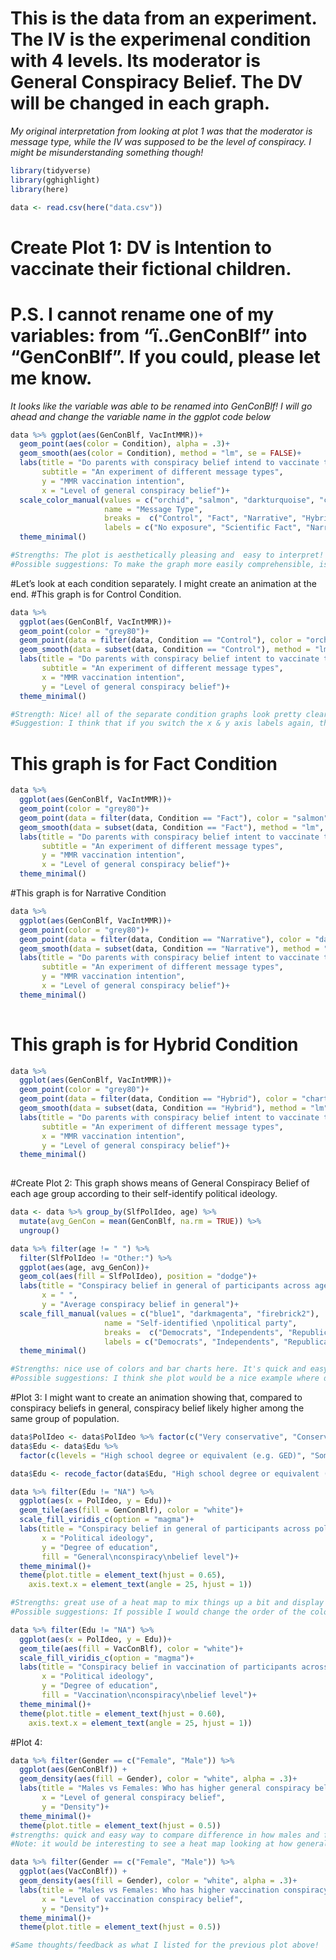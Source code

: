 # This is the data from an experiment. The IV is the experimenal condition with 4 levels. Its moderator is General Conspiracy Belief. The DV will be changed in each graph.
*My original interpretation from looking at plot 1 was that the moderator is message type, while the IV was supposed to be the level of conspiracy. I might be misunderstanding something though!*

```r
library(tidyverse)
library(gghighlight)
library(here)
```

```r
data <- read.csv(here("data.csv"))
```

# Create Plot 1: DV is Intention to vaccinate their fictional children.
# P.S. I cannot rename one of my variables: from "ï..GenConBlf" into "GenConBlf". If you could, please let me know.
*It looks like the variable was able to be renamed into GenConBlf! I will go ahead and change the variable name in the ggplot code below*
```r
data %>% ggplot(aes(GenConBlf, VacIntMMR))+
  geom_point(aes(color = Condition), alpha = .3)+
  geom_smooth(aes(color = Condition), method = "lm", se = FALSE)+
  labs(title = "Do parents with conspiracy belief intend to vaccinate their child?",
       subtitle = "An experiment of different message types",
       y = "MMR vaccination intention",
       x = "Level of general conspiracy belief")+
  scale_color_manual(values = c("orchid", "salmon", "darkturquoise", "chartreuse3"),
                     name = "Message Type", 
                     breaks =  c("Control", "Fact", "Narrative", "Hybrid"),
                     labels = c("No exposure", "Scientific Fact", "Narrative", "Hybrid"))+
  theme_minimal()

#Strengths: The plot is aesthetically pleasing and  easy to interpret! I like that you included the points along with geom smooth to show some of the variability. The color choice is very pretty! Are these colors also color-blind friendly
#Possible suggestions: To make the graph more easily comprehensible, is it possible to provide information on what the 1-5 levels of the IV and DV mean? For example does a 5 on the MMR vaccination intention scale indicate that someone is very likely to vaccinate? Does 1 indicate "not very likely"? If so, perhaps you could include those labels instead of 1-5 or along with 1-5. Also since the level of intent is your DV, I think it would make more sense to switch your x and y variable. (I made this edit above. I think you just mixed up the labeling of the x and y axes, but that you completed the correct fo;)
```

#Let's look at each condition separately. I might create an animation at the end.
#This graph is for Control Condition.
```r
data %>% 
  ggplot(aes(GenConBlf, VacIntMMR))+
  geom_point(color = "grey80")+
  geom_point(data = filter(data, Condition == "Control"), color = "orchid")+
  geom_smooth(data = subset(data, Condition == "Control"), method = "lm", color = "orchid", se = FALSE)+
  labs(title = "Do parents with conspiracy belief intent to vaccinate their child?",
       subtitle = "An experiment of different message types",
       x = "MMR vaccination intention",
       y = "Level of general conspiracy belief")+
  theme_minimal()

#Strength: Nice! all of the separate condition graphs look pretty clear. 
#Suggestion: I think that if you switch the x & y axis labels again, the plot would be more effective. 
```

# This graph is for Fact Condition
```r
data %>% 
  ggplot(aes(GenConBlf, VacIntMMR))+
  geom_point(color = "grey80")+
  geom_point(data = filter(data, Condition == "Fact"), color = "salmon")+
  geom_smooth(data = subset(data, Condition == "Fact"), method = "lm", color = "salmon", se = FALSE)+
  labs(title = "Do parents with conspiracy belief intent to vaccinate their child?",
       subtitle = "An experiment of different message types",
       y = "MMR vaccination intention",
       x = "Level of general conspiracy belief")+
  theme_minimal()
```

#This graph is for Narrative Condition
```r
data %>% 
  ggplot(aes(GenConBlf, VacIntMMR))+
  geom_point(color = "grey80")+
  geom_point(data = filter(data, Condition == "Narrative"), color = "darkturquoise")+
  geom_smooth(data = subset(data, Condition == "Narrative"), method = "lm", color = "darkturquoise", se = FALSE)+
  labs(title = "Do parents with conspiracy belief intent to vaccinate their child?",
       subtitle = "An experiment of different message types",
       y = "MMR vaccination intention",
       x = "Level of general conspiracy belief")+
  theme_minimal()
  
```
# This graph is for Hybrid Condition
```r
data %>% 
  ggplot(aes(GenConBlf, VacIntMMR))+
  geom_point(color = "grey80")+
  geom_point(data = filter(data, Condition == "Hybrid"), color = "chartreuse3")+
  geom_smooth(data = subset(data, Condition == "Hybrid"), method = "lm", color = "chartreuse3", se = FALSE)+
  labs(title = "Do parents with conspiracy belief intent to vaccinate their child?",
       subtitle = "An experiment of different message types",
       x = "MMR vaccination intention",
       y = "Level of general conspiracy belief")+
  theme_minimal()
  
```


#Create Plot 2: This graph shows means of General Conspiracy Belief of each age group according to their self-identify political ideology.

```r
data <- data %>% group_by(SlfPolIdeo, age) %>% 
  mutate(avg_GenCon = mean(GenConBlf, na.rm = TRUE)) %>% 
  ungroup()
```


```r
data %>% filter(age != " ") %>% 
  filter(SlfPolIdeo != "Other:") %>% 
  ggplot(aes(age, avg_GenCon))+
  geom_col(aes(fill = SlfPolIdeo), position = "dodge")+
  labs(title = "Conspiracy belief in general of participants across age and political party",
       x = " ",
       y = "Average conspiracy belief in general")+
  scale_fill_manual(values = c("blue1", "darkmagenta", "firebrick2"),
                     name = "Self-identified \npolitical party", 
                     breaks =  c("Democrats", "Independents", "Republicans"),
                     labels = c("Democrats", "Independents", "Republicans"))+
  theme_minimal()

#Strengths: nice use of colors and bar charts here. It's quick and easy to see the differences across the ages and political parties without having to spend too much time measuring or starting at the plot. 
#Possible suggestions: I think she plot would be a nice example where defining what 1-4 means for the y variable. That's interesting that there are no Democratic participants 18-20 group, and no independents in the oldest age group. I think you can remove the x label here so that there's less things distracting from the data viz. I might remove the horizontal lines here. I don't think they add too much.
```

#Plot 3: I might want to create an animation showing that, compared to conspiracy beliefs in general, conspiracy belief likely higher among the same group of population.

```r
data$PolIdeo <- data$PolIdeo %>% factor(c("Very conservative", "Conservative", "Neither liberal nor conservative", "Liberal", "Very liberal"))
data$Edu <- data$Edu %>% 
  factor(c(levels = "High school degree or equivalent (e.g. GED)", "Some college, no degree", "Associate degree (e.g. AA, AS)", "Bachelor's degree (e.g. BA, BS)", "Master's degree (e.g., MA, MS, MEd)"))
```

```r
data$Edu <- recode_factor(data$Edu, "High school degree or equivalent (e.g. GED)" = "High school degree", "Some college, no degree" = "Some College, no degree", "Associate degree (e.g. AA, AS)" = "Associate's degree", "Bachelor's degree (e.g. BA, BS)" = "Bachelor's degree", "Master's degree (e.g., MA, MS, MEd)" = "Master's degree")
```

```r
data %>% filter(Edu != "NA") %>%  
  ggplot(aes(x = PolIdeo, y = Edu))+
  geom_tile(aes(fill = GenConBlf), color = "white")+
  scale_fill_viridis_c(option = "magma")+
  labs(title = "Conspiracy belief in general of participants across political ideology and education",
       x = "Political ideology",
       y = "Degree of education",
       fill = "General\nconspiracy\nbelief level")+
  theme_minimal()+
  theme(plot.title = element_text(hjust = 0.65),
    axis.text.x = element_text(angle = 25, hjust = 1))

#Strengths: great use of a heat map to mix things up a bit and display your point 
#Possible suggestions: If possible I would change the order of the color spectrum, so that the higher level of conspiracy belief is actually dark purple color, and the lower level (1) is yellow  
```
```r
data %>% filter(Edu != "NA") %>%  
  ggplot(aes(x = PolIdeo, y = Edu))+
  geom_tile(aes(fill = VacConBlf), color = "white")+
  scale_fill_viridis_c(option = "magma")+
  labs(title = "Conspiracy belief in vaccination of participants across political ideology and education",
       x = "Political ideology",
       y = "Degree of education",
       fill = "Vaccination\nconspiracy\nbelief level")+
  theme_minimal()+
  theme(plot.title = element_text(hjust = 0.60),
    axis.text.x = element_text(angle = 25, hjust = 1))
```

#Plot 4:
```r
data %>% filter(Gender == c("Female", "Male")) %>% 
  ggplot(aes(GenConBlf)) +
  geom_density(aes(fill = Gender), color = "white", alpha = .3)+
  labs(title = "Males vs Females: Who has higher general conspiracy belief?",
       x = "Level of general conspiracy belief",
       y = "Density")+
  theme_minimal()+
  theme(plot.title = element_text(hjust = 0.5))
#strengths: quick and easy way to compare difference in how males and females hold conspiracy beliefs
#Note: it would be interesting to see a heat map looking at how general conspiracy beliefs and vaccination conspiracy beliefs correlate! I'm wondering whether a bar graph, or maybe even box plots might be another good way to display the level of conspiracy beliefs. It could be helpful to change the y axis labels and do count instead of density

```

```r
data %>% filter(Gender == c("Female", "Male")) %>% 
  ggplot(aes(VacConBlf)) +
  geom_density(aes(fill = Gender), color = "white", alpha = .3)+
  labs(title = "Males vs Females: Who has higher vaccination conspiracy belief?",
       x = "Level of vaccination conspiracy belief",
       y = "Density")+
  theme_minimal()+
  theme(plot.title = element_text(hjust = 0.5))

#Same thoughts/feedback as what I listed for the previous plot above!
```



